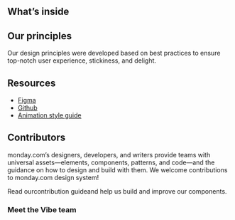 
<Meta title="Welcome" />

<WelcomeHeader />

<WelcomeIntro />

## What’s inside

<AbilitiesDescription />

## Our principles

Our design principles were developed based on best practices to ensure top-notch user experience, stickiness, and delight.

<Principles />

## Resources

- [Figma](https://www.figma.com/file/pTpO3Wobs5cQwRsabt21Nd/monday.com-UI-kit?node-id=14811%3A20455)
- [Github](https://github.com/mondaycom/vibe/)
- [Animation style guide](https://monday.com/lp/motion/)

## Contributors

monday.com’s designers, developers, and writers provide teams with universal assets—elements, components, patterns, and code—and the guidance on how to design and build with them.
We welcome contributions to monday.com design system!

Read our<Link href="https://github.com/mondaycom/vibe/blob/master/CONTRIBUTING.md">contribution guide</Link>and help us build and improve our components.

### Meet the Vibe team

<Contributors />

<OtherContributorsList />
